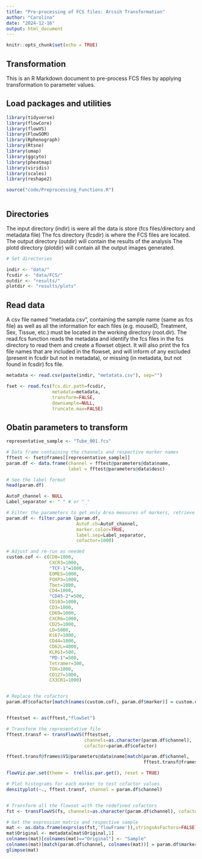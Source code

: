 ```yaml
---
title: "Pre-processing of FCS files: Arcsih Transformation"
author: "Carolina"
date: "2024-12-16"
output: html_document
---
```


```r
knitr::opts_chunk$set(echo = TRUE)
```

## Transformation

This is an R Markdown document to pre-process FCS files by applying transformation to parameter values. 

## Load packages and utilities
```r

library(tidyverse)
library(flowCore)
library(flowVS)
library(FlowSOM)
library(Rphenograph)
library(Rtsne)
library(umap)
library(ggcyto)
library(pheatmap)
library(viridis)
library(scales)
library(reshape2)

source("code/Preprocessing_Functions.R")



```

## Directories
The input directory (indir) is were all the data is store (fcs files/directory and metadata file)
The fcs directory (fcsdir) is where the FCS files are located.
The output directory (outdir) will contain the results of the analysis
The plotd directory (plotdir) will contain all the output images generated.


```r
# Set directories

indir <- "data/"
fcsdir <- "data/FCS/"
outdir <- "results/"
plotdir <- "results/plots"

```

## Read data

A csv file named "metadata.csv", containing the sample name (same as fcs file) as well as all the information for each files (e.g. mouseID, Treatment, Sex, Tissue, etc.) must be located in the working directory (root.dir).
The read.fcs function reads the metadata and identify the fcs files in the fcs directory to read them and create a flowset object. It will also print the fcs file names that are included in the flowset, and will inform of any excluded (present in fcsdir but not in metadata), or missing (in metadata, but not found in fcsdir) fcs file.

```r

metadata <- read.csv(paste(indir, "metatata.csv"), sep="")

fset <- read.fcs(fcs.dir.path=fcsdir,
                 metadata=metadata,
                 transform=FALSE,
                 downsample=NULL,
                 truncate.max=FALSE)

```

## Obatin parameters to transform

```r

representative_sample <- "Tube_001.fcs"

# Data frame containing the channels and respective marker names
fftest <- fset@frames[[representative_sample]]
param.df <- data.frame(channel = fftest@parameters@data$name, 
                       label = fftest@parameters@data$desc)

# See the label format
head(param.df)

```


```r

AutoF_channel <- NULL
Label_separator <- " " # or "_"

# Filter the parameters to get only Area measures of markers, retrieve marker names, and set initial cofactor value.
param.df <- filter.param (param.df,
                          AutoF.ch=AutoF_channel,
                          marker.color=TRUE,
                          label.sep=Label_separator,
                          cofactor=1000)


```


```r

# Adjust and re-run as needed
custom.cof <- c(CD8=1000,
                CXCR3=1000,
                "TCF-1"=1000,
                EOMES=1000,
                FOXP3=1000,
                Tbet=1000,
                CD4=1000,
                "CD45-2"=500,
                CD103=1000,
                CD3=1000,
                CD69=1000,
                CXCR6=1000,
                CD25=1000,
                LD=5000,
                Ki67=1000,
                CD44=1000,
                CD62L=4000,
                KLRG1=500,
                "PD-1"=500,
                Tetramer=300,
                TOX=1000,
                CD127=1000,
                CX3CR1=1000)


# Replace the cofactors
param.df$cofactor[match(names(custom.cof), param.df$marker)] = custom.cof


fftestset <- as(fftest,"flowSet")

# Transform the representative file
fftest.transf <- transFlowVS(fftestset, 
                             channels=as.character(param.df$channel), 
                             cofactor=param.df$cofactor)

fftest.transf@frames$V1@parameters@data$name[match(param.df$channel, 
                                                   fftest.transf@frames$V1@parameters@data$name)] = param.df$marker

flowViz.par.set(theme =  trellis.par.get(), reset = TRUE)

# Plot histograms for each marker to test cofactor values
densityplot(~., fftest.transf, channel = param.df$channel)



```


```r

# Transform all the flowset with the redefined cofactors
fst <- transFlowVS(fs, channels=as.character(param.df$channel), cofactor=param.df$cofactor)

# Get the expression matrix and respective sample
mat <- as.data.frame(exprs(as(fst,'flowFrame')),stringsAsFactors=FALSE)
mat$Original <- metadata[mat$Original,1]
colnames(mat)[colnames(mat)=="Original"] <- "Sample"
colnames(mat)[match(param.df$channel, colnames(mat))] = param.df$marker
glimpse(mat)

```

